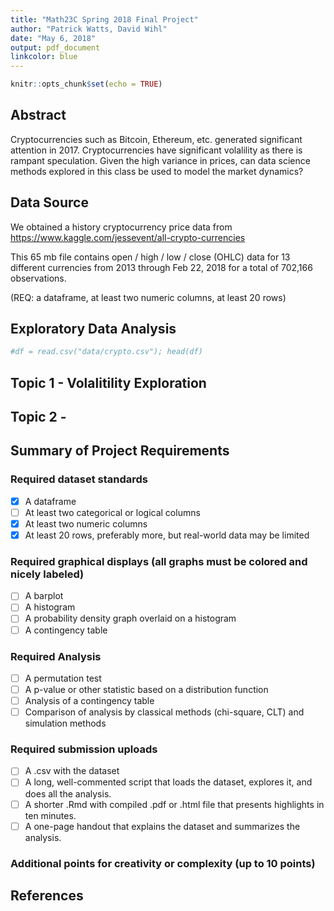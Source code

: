 ```yaml
---
title: "Math23C Spring 2018 Final Project"
author: "Patrick Watts, David Wihl"
date: "May 6, 2018"
output: pdf_document
linkcolor: blue
---
```


```r
knitr::opts_chunk$set(echo = TRUE)
```

## Abstract 

Cryptocurrencies such as Bitcoin, Ethereum, etc. generated significant attention in 2017. 
Cryptocurrencies have significant volalility as there is rampant speculation. 
Given the high variance in prices, can data science methods explored in this class
be used to model the market dynamics?

## Data Source

We obtained a history cryptocurrency price data from 
[https://www.kaggle.com/jessevent/all-crypto-currencies](https://www.kaggle.com/jessevent/all-crypto-currencies)

This 65 mb file contains open / high / low / close (OHLC) data for 13 different currencies from 2013 
through Feb 22, 2018 for a total of 702,166 observations.

(REQ: a dataframe, at least two numeric columns, at least 20 rows)

## Exploratory Data Analysis
```r
#df = read.csv("data/crypto.csv"); head(df)
```

## Topic 1 - Volalitility Exploration

## Topic 2 -

## Summary of Project Requirements

### Required dataset standards

- [x] A dataframe
- [ ] At least two categorical or logical columns
- [x] At least two numeric columns
- [x] At least 20 rows, preferably more, but real-world data may be limited

### Required graphical displays (all graphs must be colored and nicely labeled)

- [ ] A barplot
- [ ] A histogram
- [ ] A probability density graph overlaid on a histogram
- [ ] A contingency table

### Required Analysis

- [ ] A permutation test
- [ ] A p-value or other statistic based on a distribution function
- [ ] Analysis of a contingency table
- [ ] Comparison of analysis by classical methods (chi-square, CLT) and simulation methods

### Required submission uploads

- [ ] A .csv with the dataset
- [ ] A long, well-commented script that loads the dataset, explores it, and does all the analysis.
- [ ] A shorter .Rmd with compiled .pdf or .html file that presents highlights in ten minutes.
- [ ] A one-page handout that explains the dataset and summarizes the analysis.

### Additional points for creativity or complexity (up to 10 points)

## References
